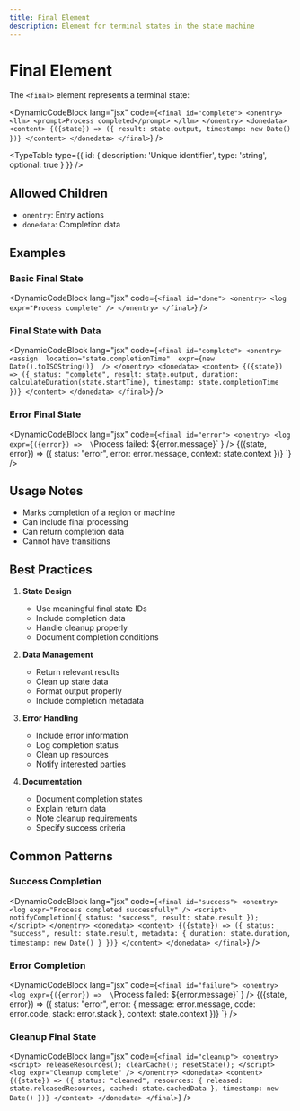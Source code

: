 ```yaml
---
title: Final Element
description: Element for terminal states in the state machine
---
```


# Final Element

The `<final>` element represents a terminal state:


<DynamicCodeBlock lang="jsx"  code={`<final id="complete">
  <onentry>
    <llm>
      <prompt>Process completed</prompt>
    </llm>
  </onentry>
  <donedata>
    <content>
      {({state}) => ({
        result: state.output,
        timestamp: new Date()
      })}
    </content>
  </donedata>
</final>`} />

<TypeTable
  type={{
    id: {
      description: 'Unique identifier',
      type: 'string',
      optional: true
    }
  }}
/>

## Allowed Children

- `onentry`: Entry actions
- `donedata`: Completion data

## Examples

### Basic Final State

<DynamicCodeBlock lang="jsx"  code={`<final id="done">
  <onentry>
    <log expr="Process complete" />
  </onentry>
</final>`} />

### Final State with Data

<DynamicCodeBlock lang="jsx"  code={`<final id="complete">
  <onentry>
    <assign 
      location="state.completionTime" 
      expr={new Date().toISOString()} 
    />
  </onentry>
  <donedata>
    <content>
      {({state}) => ({
        status: "complete",
        result: state.output,
        duration: calculateDuration(state.startTime),
        timestamp: state.completionTime
      })}
    </content>
  </donedata>
</final>`} />

### Error Final State

<DynamicCodeBlock lang="jsx"  code={`<final id="error">
  <onentry>
    <log expr={({error}) => 
      \`Process failed: \${error.message}\`
    } />
    <raise event="processError" />
  </onentry>
  <donedata>
    <content>
      {({state, error}) => ({
        status: "error",
        error: error.message,
        context: state.context
      })}
    </content>
  </donedata>
</final>`} />

## Usage Notes

- Marks completion of a region or machine
- Can include final processing
- Can return completion data
- Cannot have transitions

## Best Practices

1. **State Design**
   - Use meaningful final state IDs
   - Include completion data
   - Handle cleanup properly
   - Document completion conditions

2. **Data Management**
   - Return relevant results
   - Clean up state data
   - Format output properly
   - Include completion metadata

3. **Error Handling**
   - Include error information
   - Log completion status
   - Clean up resources
   - Notify interested parties

4. **Documentation**
   - Document completion states
   - Explain return data
   - Note cleanup requirements
   - Specify success criteria

## Common Patterns

### Success Completion

<DynamicCodeBlock lang="jsx"  code={`<final id="success">
  <onentry>
    <log expr="Process completed successfully" />
    <script>
      notifyCompletion({
        status: "success",
        result: state.result
      });
    </script>
  </onentry>
  <donedata>
    <content>
      {({state}) => ({
        status: "success",
        result: state.result,
        metadata: {
          duration: state.duration,
          timestamp: new Date()
        }
      })}
    </content>
  </donedata>
</final>`} />

### Error Completion

<DynamicCodeBlock lang="jsx"  code={`<final id="failure">
  <onentry>
    <log expr={({error}) => 
      \`Process failed: \${error.message}\`
    } />
    <script>
      notifyError({
        error: error,
        context: state.context
      });
    </script>
  </onentry>
  <donedata>
    <content>
      {({state, error}) => ({
        status: "error",
        error: {
          message: error.message,
          code: error.code,
          stack: error.stack
        },
        context: state.context
      })}
    </content>
  </donedata>
</final>`} />

### Cleanup Final State

<DynamicCodeBlock lang="jsx"  code={`<final id="cleanup">
  <onentry>
    <script>
      releaseResources();
      clearCache();
      resetState();
    </script>
    <log expr="Cleanup complete" />
  </onentry>
  <donedata>
    <content>
      {({state}) => ({
        status: "cleaned",
        resources: {
          released: state.releasedResources,
          cached: state.cachedData
        },
        timestamp: new Date()
      })}
    </content>
  </donedata>
</final>`} />
